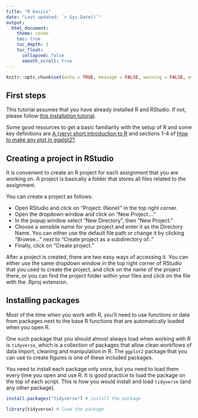 ```yaml
---
title: "R basics"
date: "Last updated: `r Sys.Date()`"
output: 
  html_document:
    theme: cosmo
    toc: true
    toc_depth: 3
    toc_float:
      collapsed: false
      smooth_scroll: true
---
```


```r
knitr::opts_chunk$set(echo = TRUE, message = FALSE, warning = FALSE, error = FALSE)
```

## First steps

This tutorial assumes that you have already installed R and RStudio.
If not, please follow [this installation tutorial](https://ucrdatacenter.github.io/tutorial/r_install.html).

Some good resources to get a basic familiarity with the setup of R and some key definitions are [A (very) short introduction to R](https://github.com/ClaudiaBrauer/A-very-short-introduction-to-R/blob/master/documents/A\%20(very)\%20short\%20introduction\%20to\%20R.pdf) and sections 1-4 of [How to make any plot in ggplot2?](http://r-statistics.co/ggplot2-Tutorial-With-R.html#6.1\%20Make\%20a\%20time\%20series\%20plot\%20(using\%20ggfortify)).

## Creating a project in RStudio

It is convenient to create an R project for each assignment that you are working on.
A project is basically a folder that stores all files related to the assignment.

You can create a project as follows:

* Open RStudio and click on "Project: (None)" in the top right corner.
* Open the dropdown window and click on "New Project...."
* In the popup window select "New Directory", then "New Project."
* Choose a sensible name for your project and enter it as the Directory Name. You can either use the default file path or change it by clicking "Browse..." next to "Create project as a subdirectory of:."
* Finally, click on "Create project."

After a project is created, there are two easy ways of accessing it. 
You can either use the same dropdown window in the top right corner of RStudio that you used to create the project, and click on the name of the project there, or you can find the project folder within your files and click on the file with the .Rproj extension.

## Installing packages

Most of the time when you work with R, you'll need to use functions or data from packages next to the base R functions that are automatically loaded when you open R.

One such package that you should almost always load when working with R is `tidyverse`, which is a collection of packages that allow clean workflows of data import, cleaning and manipulation in R.
The `ggplot2` package that you can use to create figures is one of these included packages.

You need to install each package only once, but you need to load them every time you open and use R.
It is good practice to load the package on the top of each script.
This is how you would install and load `tidyverse` (and any other package).

```r
install.packages("tidyverse") # install the package
```
```r
library(tidyverse) # load the package
```
